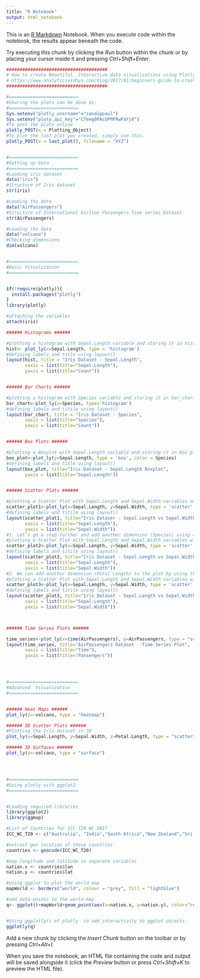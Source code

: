```yaml
---
title: "R Notebook"
output: html_notebook
---
```


This is an [R Markdown](http://rmarkdown.rstudio.com) Notebook. When you execute code within the notebook, the results appear beneath the code. 

Try executing this chunk by clicking the *Run* button within the chunk or by placing your cursor inside it and pressing *Ctrl+Shift+Enter*. 

```r

######################################
# How to create Beautiful, Interactive data visualizations using Plotly in R and Python? 
# https://www.analyticsvidhya.com/blog/2017/01/beginners-guide-to-create-beautiful-interactive-data-visualizations-using-plotly-in-r-and-python/
######################################

#==========================
#Sharing the plots can be done as:
#==========================
Sys.setenv("plotly_username"="sandippaul")
Sys.setenv("ploty_api_key"="CTeeg0PAcUPMFRwPaYj8")
#To post the plots online
plotly_POST(x = Plotting_Object)
#To plot the last plot you created, simply use this.
plotly_POST(x = last_plot(), filename = "XYZ")


#==========================
#Setting up Data
#==========================
#Loading iris dataset
data("iris")
#Structure of Iris dataset
str(iris)

#Loading the data
data("AirPassengers")
#Structure of International Airline Passengers Time series Dataset
str(AirPassengers)

#Loading the data
data("volcano")
#Checking dimensions
dim(volcano)


#==========================
#Basic Visualization
#==========================


if(!require(plotly)){
  install.packages("plotly")
}
library(plotly)

#attaching the variables
attach(iris)

###### Histograms ######

#plotting a histogram with Sepal.Length variable and storing it in hist
hist<- plot_ly(x=Sepal.Length, type = 'histogram')
#defining labels and title using layout()
layout(hist, title = "Iris Dataset - Sepal.Length", 
       xaxis = list(title="Sepal.Length"), 
       yaxis = list(title="Count"))


###### Bar Charts ######

#plotting a histogram with Species variable and storing it in bar_chart
bar_chart<-plot_ly(x=Species, type='histogram')
#defining labels and titile using layout()
layout(bar_chart, title = "Iris Dataset - Species",
       xaxis = list(title="Species"),
       yaxis = list(title="Count"))


###### Box Plots ######

#plotting a Boxplot with Sepal.Length variable and storing it in box_plot
box_plot<-plot_ly(y=Sepal.Length, type = 'box', color = Species)
#defining labels and title using layout()
layout(box_plot, title="Iris Dataset - Sepal.Length Boxplot",
       yaxis = list(title="Sepal.Length"))


###### Scatter Plots ######

#plotting a Scatter Plot with Sepal.Length and Sepal.Width variables and storing it in scatter_plot1
scatter_plot1<-plot_ly(x=Sepal.Length, y=Sepal.Width, type = 'scatter', mode='markers')
#defining labels and titile using layout()
layout(scatter_plot1, title="Iris Dataser - Sepal.Length vs Sepal.Width",
       xaxis = list(title="Sepal.Length"),
       yaxis = list(title="Sepal.Width"))
#1. Let’s go a step further and add another dimension (Species) using color.
#plotting a Scatter Plot with Sepal.Length and Sepal.Width variables with color representing the Species and storing it in scatter_plot12
scatter_plot2<-plot_ly(x=Sepal.Length, y=Sepal.Width, type = 'scatter', mode='markers', color = Species)
#defining labels and titile using layout()
layout(scatter_plot2, title="Iris Dataset - Sepal.Length vs Sepal.Width",
       xaxis = list(title="Sepal.Length"),
       yaxis = list(title="Sepal.Width"))
#2. We can add another dimension (Petal Length) to the plot by using the size of each data point in the plot.
#plotting a Scatter Plot with Sepal.Length and Sepal.Width variables with color represneting the Species and size representing the Petal.Length. Then, storing it in scatter_plot3
scatter_plot3<-plot_ly(x=Sepal.Length, y=Sepal.Width, type = 'scatter', mode='markers', color = Species, size = Petal.Length)
#defining labels and titile using layout()
layout(scatter_plot3, title="Iris Dataset - Sepal.Length vs Sepal.Width",
       xaxis = list(title="Sepal.Length"),
       yaxis = list(title="Sepal.Width"))



###### Time Series Plots ######

time_series<-plot_ly(x=time(AirPassengers), y=AirPassengers, type = "scatter", mode="lines")
layout(time_series, title="AirPassengers Dataset  -Time Series Plot",
       xaxis = list(title="Time"),
       yaxis = list(title="Passengers"))




#==========================
#Advanced  Visualization
#==========================


###### Heat Maps ######
plot_ly(z=~volcano, type = "heatmap")

###### 3D Scatter Plots ######
#Plotting the Iris dataset in 3D
plot_ly(x=Sepal.Length, y=Sepal.Width, z=Petal.Length, type = "scatter3d", mode='markers', size = Petal.Width, color = Species)

###### 3D Surfaces ######
plot_ly(z=~volcano, type = "surface")




#==========================
#Using plotly with ggplot2
#==========================


#Loading required libraries
library(ggplot2)
library(ggmap)

#List of Countries for ICC T20 WC 2017
ICC_WC_T20 <- c("Australia", "India","South Africa","New Zealand","Sri Lanka","England","Bangladesh","Pakistan","West Indies","Ireland","Zimbabwe","Afghanistan")

#extract geo location of these countries
countries <- geocode(ICC_WC_T20)

#map longitude and latitude in separate variables
nation.x <- countries$lon
nation.y <- countries$lat

#using ggplot to plot the world map
mapWorld <- borders("world", colour = "grey", fill = "lightblue")

#add data points to the world map
q<- ggplot()+mapWorld+geom_point(aes(x=nation.x, y=nation.y), color="red", size=3)


#Using ggplotly() of plotly  to add interactivity to ggplot objects.
ggplotly(q)


```

Add a new chunk by clicking the *Insert Chunk* button on the toolbar or by pressing *Ctrl+Alt+I*.

When you save the notebook, an HTML file containing the code and output will be saved alongside it (click the *Preview* button or press *Ctrl+Shift+K* to preview the HTML file).
